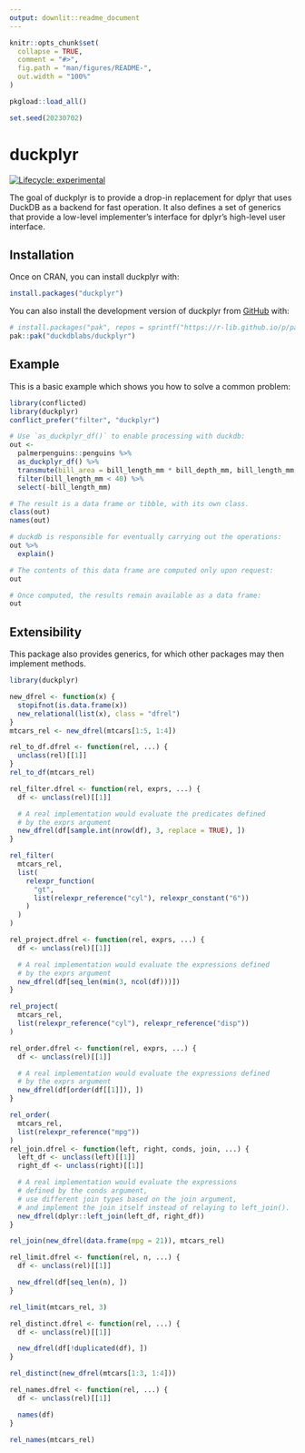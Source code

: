 ```yaml
---
output: downlit::readme_document
---
```


<!-- README.md is generated from README.Rmd. Please edit that file -->

```r
knitr::opts_chunk$set(
  collapse = TRUE,
  comment = "#>",
  fig.path = "man/figures/README-",
  out.width = "100%"
)

pkgload::load_all()

set.seed(20230702)
```

# duckplyr

<!-- badges: start -->
[![Lifecycle: experimental](https://img.shields.io/badge/lifecycle-experimental-orange.svg)](https://lifecycle.r-lib.org/articles/stages.html#experimental)
<!-- badges: end -->

The goal of duckplyr is to provide a drop-in replacement for dplyr that uses DuckDB as a backend for fast operation.
It also defines a set of generics that provide a low-level implementer's interface for dplyr's high-level user interface.

## Installation

Once on CRAN, you can install duckplyr with:

``` r
install.packages("duckplyr")
```

You can also install the development version of duckplyr from [GitHub](https://github.com/) with:

``` r
# install.packages("pak", repos = sprintf("https://r-lib.github.io/p/pak/stable/%s/%s/%s", .Platform$pkgType, R.Version()$os, R.Version()$arch))
pak::pak("duckdblabs/duckplyr")
```

## Example

This is a basic example which shows you how to solve a common problem:

```r
library(conflicted)
library(duckplyr)
conflict_prefer("filter", "duckplyr")

# Use `as_duckplyr_df()` to enable processing with duckdb:
out <-
  palmerpenguins::penguins %>%
  as_duckplyr_df() %>%
  transmute(bill_area = bill_length_mm * bill_depth_mm, bill_length_mm, species, sex) %>%
  filter(bill_length_mm < 40) %>%
  select(-bill_length_mm)

# The result is a data frame or tibble, with its own class.
class(out)
names(out)

# duckdb is responsible for eventually carrying out the operations:
out %>%
  explain()

# The contents of this data frame are computed only upon request:
out

# Once computed, the results remain available as a data frame:
out
```

## Extensibility

This package also provides generics, for which other packages may then implement methods.

```r
library(duckplyr)

new_dfrel <- function(x) {
  stopifnot(is.data.frame(x))
  new_relational(list(x), class = "dfrel")
}
mtcars_rel <- new_dfrel(mtcars[1:5, 1:4])

rel_to_df.dfrel <- function(rel, ...) {
  unclass(rel)[[1]]
}
rel_to_df(mtcars_rel)

rel_filter.dfrel <- function(rel, exprs, ...) {
  df <- unclass(rel)[[1]]

  # A real implementation would evaluate the predicates defined
  # by the exprs argument
  new_dfrel(df[sample.int(nrow(df), 3, replace = TRUE), ])
}

rel_filter(
  mtcars_rel,
  list(
    relexpr_function(
      "gt",
      list(relexpr_reference("cyl"), relexpr_constant("6"))
    )
  )
)

rel_project.dfrel <- function(rel, exprs, ...) {
  df <- unclass(rel)[[1]]

  # A real implementation would evaluate the expressions defined
  # by the exprs argument
  new_dfrel(df[seq_len(min(3, ncol(df)))])
}

rel_project(
  mtcars_rel,
  list(relexpr_reference("cyl"), relexpr_reference("disp"))
)

rel_order.dfrel <- function(rel, exprs, ...) {
  df <- unclass(rel)[[1]]

  # A real implementation would evaluate the expressions defined
  # by the exprs argument
  new_dfrel(df[order(df[[1]]), ])
}

rel_order(
  mtcars_rel,
  list(relexpr_reference("mpg"))
)
rel_join.dfrel <- function(left, right, conds, join, ...) {
  left_df <- unclass(left)[[1]]
  right_df <- unclass(right)[[1]]

  # A real implementation would evaluate the expressions
  # defined by the conds argument,
  # use different join types based on the join argument,
  # and implement the join itself instead of relaying to left_join().
  new_dfrel(dplyr::left_join(left_df, right_df))
}

rel_join(new_dfrel(data.frame(mpg = 21)), mtcars_rel)

rel_limit.dfrel <- function(rel, n, ...) {
  df <- unclass(rel)[[1]]

  new_dfrel(df[seq_len(n), ])
}

rel_limit(mtcars_rel, 3)

rel_distinct.dfrel <- function(rel, ...) {
  df <- unclass(rel)[[1]]

  new_dfrel(df[!duplicated(df), ])
}

rel_distinct(new_dfrel(mtcars[1:3, 1:4]))

rel_names.dfrel <- function(rel, ...) {
  df <- unclass(rel)[[1]]

  names(df)
}

rel_names(mtcars_rel)
```
